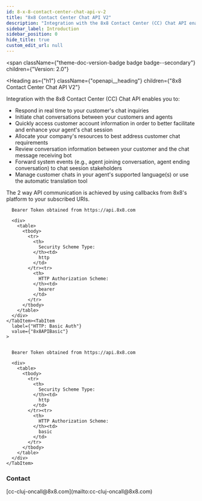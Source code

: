 ```yaml
---
id: 8-x-8-contact-center-chat-api-v-2
title: "8x8 Contact Center Chat API V2"
description: "Integration with the 8x8 Contact Center (CC) Chat API enables you to:"
sidebar_label: Introduction
sidebar_position: 0
hide_title: true
custom_edit_url: null
---
```



<span
  className={"theme-doc-version-badge badge badge--secondary"}
  children={"Version: 2.0"}
>
</span>

<Heading
  as={"h1"}
  className={"openapi__heading"}
  children={"8x8 Contact Center Chat API V2"}
>
</Heading>



Integration with the 8x8 Contact Center (CC) Chat API enables you to:
* Respond in real time to your customer's chat inquiries
* Initiate chat conversations between your customers and agents
* Quickly access customer account information in order to better facilitate and enhance your agent's chat session
* Allocate your company's resources to best address customer chat requirements
* Review conversation information between your customer and the chat message receiving bot
* Forward system events (e.g., agent joining conversation, agent ending conversation) to chat seesion stakeholders
* Manage customer chats in your agent's supported language(s) or use the automatic translation tool

The 2 way API communication is achieved by using callbacks from 8x8's platform to your subscribed URIs. 

<div
  style={{"marginBottom":"2rem"}}
>
  <Heading
    id={"authentication"}
    as={"h2"}
    className={"openapi-tabs__heading"}
    children={"Authentication"}
  >
  </Heading><SchemaTabs
    className={"openapi-tabs__security-schemes"}
  >
    <TabItem
      label={"HTTP: Bearer Auth"}
      value={"8x8APIBearerToken"}
    >
      
      
      Bearer Token obtained from https://api.8x8.com
      
      <div>
        <table>
          <tbody>
            <tr>
              <th>
                Security Scheme Type:
              </th><td>
                http
              </td>
            </tr><tr>
              <th>
                HTTP Authorization Scheme:
              </th><td>
                bearer
              </td>
            </tr>
          </tbody>
        </table>
      </div>
    </TabItem><TabItem
      label={"HTTP: Basic Auth"}
      value={"8x8APIBasic"}
    >
      
      
      Bearer Token obtained from https://api.8x8.com
      
      <div>
        <table>
          <tbody>
            <tr>
              <th>
                Security Scheme Type:
              </th><td>
                http
              </td>
            </tr><tr>
              <th>
                HTTP Authorization Scheme:
              </th><td>
                basic
              </td>
            </tr>
          </tbody>
        </table>
      </div>
    </TabItem>
  </SchemaTabs>
</div><div
  style={{"display":"flex","flexDirection":"column","marginBottom":"var(--ifm-paragraph-margin-bottom)"}}
>
  <h3
    style={{"marginBottom":"0.25rem"}}
  >
    Contact
  </h3><span>
    [cc-cluj-oncall@8x8.com](mailto:cc-cluj-oncall@8x8.com)
  </span>
</div>
      